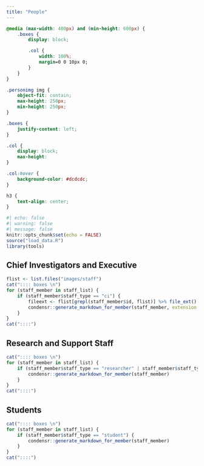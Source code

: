 ```yaml
---
title: "People"
---
```


```css
@media (max-width: 400px) and (min-height: 600px) {
    .boxes {
        display: block;

        .col {
            width: 100%;
            margin=0 0 10px 0;
        }
    }
}

.personimg img {
    object-fit: contain;
    max-height: 250px;
    min-height: 250px;
}

.boxes {
    justify-content: left;
}

.col {
    display: block;
    max-height: 
}

.col:hover {
    background-color: #dcdcdc;
}

h3 {
    text-align: center;
}
```

```r
#| echo: false
#| warning: false
#| message: false
knitr::opts_chunk$set(echo = FALSE)
source("load_data.R")
library(tools)
```

## Chief Investigators and Executive
```r
flist <- list.files("images/staff")
cat(":::: boxes \n")
for (staff_member in staff_list) {
    if (staff_member$staff_type == "ci") {
        fileext <- flist[grepl(staff_member$id, flist)] %>% file_ext()
        condensr::generate_markdown_for_member(staff_member, extension = fileext)
    }
}
cat("::::")
```

## Research and Support Staff

```r
cat(":::: boxes \n")
for (staff_member in staff_list) {
    if (staff_member$staff_type == "researcher" | staff_member$staff_type == "researcher-support") {
        condensr::generate_markdown_for_member(staff_member)
    }
}
cat("::::")
```

## Students

```r
cat(":::: boxes \n")
for (staff_member in staff_list) {
    if (staff_member$staff_type == "student") {
        condensr::generate_markdown_for_member(staff_member)
    }
}
cat("::::")
```